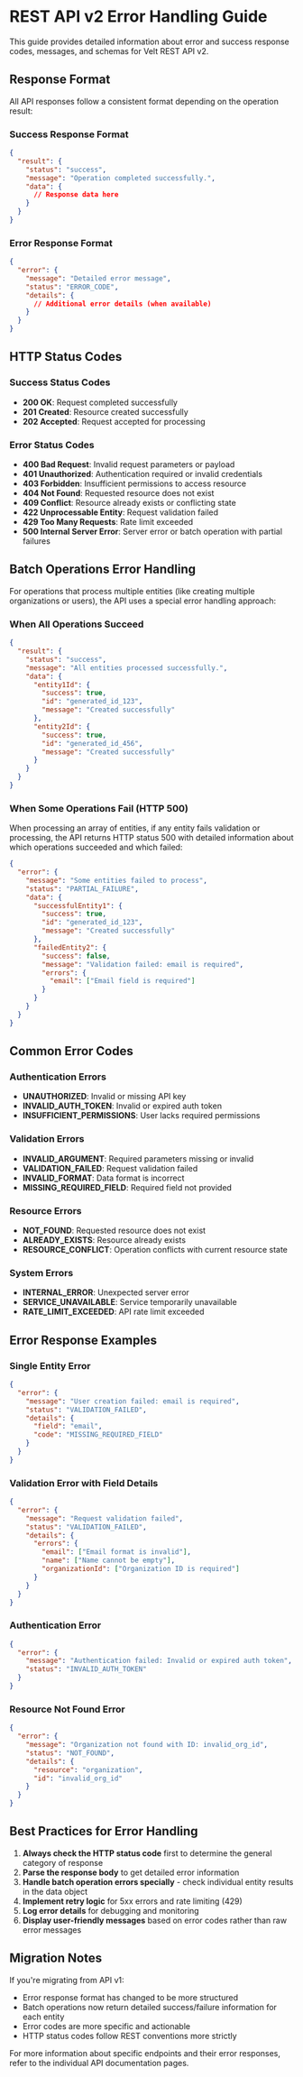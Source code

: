 # REST API v2 Error Handling Guide

This guide provides detailed information about error and success response codes, messages, and schemas for Velt REST API v2.

## Response Format

All API responses follow a consistent format depending on the operation result:

### Success Response Format

```json
{
  "result": {
    "status": "success",
    "message": "Operation completed successfully.",
    "data": {
      // Response data here
    }
  }
}
```

### Error Response Format

```json
{
  "error": {
    "message": "Detailed error message",
    "status": "ERROR_CODE",
    "details": {
      // Additional error details (when available)
    }
  }
}
```

## HTTP Status Codes

### Success Status Codes
- **200 OK**: Request completed successfully
- **201 Created**: Resource created successfully
- **202 Accepted**: Request accepted for processing

### Error Status Codes
- **400 Bad Request**: Invalid request parameters or payload
- **401 Unauthorized**: Authentication required or invalid credentials
- **403 Forbidden**: Insufficient permissions to access resource
- **404 Not Found**: Requested resource does not exist
- **409 Conflict**: Resource already exists or conflicting state
- **422 Unprocessable Entity**: Request validation failed
- **429 Too Many Requests**: Rate limit exceeded
- **500 Internal Server Error**: Server error or batch operation with partial failures

## Batch Operations Error Handling

For operations that process multiple entities (like creating multiple organizations or users), the API uses a special error handling approach:

### When All Operations Succeed
```json
{
  "result": {
    "status": "success",
    "message": "All entities processed successfully.",
    "data": {
      "entity1Id": {
        "success": true,
        "id": "generated_id_123",
        "message": "Created successfully"
      },
      "entity2Id": {
        "success": true,
        "id": "generated_id_456", 
        "message": "Created successfully"
      }
    }
  }
}
```

### When Some Operations Fail (HTTP 500)
When processing an array of entities, if any entity fails validation or processing, the API returns HTTP status 500 with detailed information about which operations succeeded and which failed:

```json
{
  "error": {
    "message": "Some entities failed to process",
    "status": "PARTIAL_FAILURE",
    "data": {
      "successfulEntity1": {
        "success": true,
        "id": "generated_id_123",
        "message": "Created successfully"
      },
      "failedEntity2": {
        "success": false,
        "message": "Validation failed: email is required",
        "errors": {
          "email": ["Email field is required"]
        }
      }
    }
  }
}
```

## Common Error Codes

### Authentication Errors
- **UNAUTHORIZED**: Invalid or missing API key
- **INVALID_AUTH_TOKEN**: Invalid or expired auth token
- **INSUFFICIENT_PERMISSIONS**: User lacks required permissions

### Validation Errors
- **INVALID_ARGUMENT**: Required parameters missing or invalid
- **VALIDATION_FAILED**: Request validation failed
- **INVALID_FORMAT**: Data format is incorrect
- **MISSING_REQUIRED_FIELD**: Required field not provided

### Resource Errors
- **NOT_FOUND**: Requested resource does not exist
- **ALREADY_EXISTS**: Resource already exists
- **RESOURCE_CONFLICT**: Operation conflicts with current resource state

### System Errors
- **INTERNAL_ERROR**: Unexpected server error
- **SERVICE_UNAVAILABLE**: Service temporarily unavailable
- **RATE_LIMIT_EXCEEDED**: API rate limit exceeded

## Error Response Examples

### Single Entity Error
```json
{
  "error": {
    "message": "User creation failed: email is required",
    "status": "VALIDATION_FAILED",
    "details": {
      "field": "email",
      "code": "MISSING_REQUIRED_FIELD"
    }
  }
}
```

### Validation Error with Field Details
```json
{
  "error": {
    "message": "Request validation failed",
    "status": "VALIDATION_FAILED",
    "details": {
      "errors": {
        "email": ["Email format is invalid"],
        "name": ["Name cannot be empty"],
        "organizationId": ["Organization ID is required"]
      }
    }
  }
}
```

### Authentication Error
```json
{
  "error": {
    "message": "Authentication failed: Invalid or expired auth token",
    "status": "INVALID_AUTH_TOKEN"
  }
}
```

### Resource Not Found Error
```json
{
  "error": {
    "message": "Organization not found with ID: invalid_org_id",
    "status": "NOT_FOUND",
    "details": {
      "resource": "organization",
      "id": "invalid_org_id"
    }
  }
}
```

## Best Practices for Error Handling

1. **Always check the HTTP status code** first to determine the general category of response
2. **Parse the response body** to get detailed error information
3. **Handle batch operation errors specially** - check individual entity results in the data object
4. **Implement retry logic** for 5xx errors and rate limiting (429)
5. **Log error details** for debugging and monitoring
6. **Display user-friendly messages** based on error codes rather than raw error messages

## Migration Notes

If you're migrating from API v1:
- Error response format has changed to be more structured
- Batch operations now return detailed success/failure information for each entity
- Error codes are more specific and actionable
- HTTP status codes follow REST conventions more strictly

For more information about specific endpoints and their error responses, refer to the individual API documentation pages.